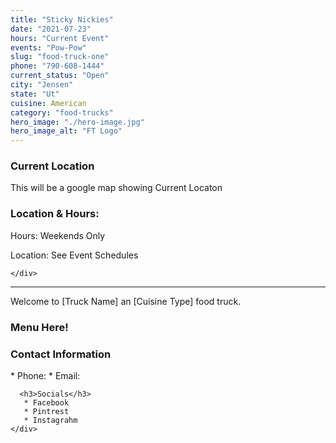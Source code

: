 ```yaml
---
title: "Sticky Nickies"
date: "2021-07-23"
hours: "Current Event"
events: "Pow-Pow"
slug: "food-truck-one"
phone: "790-608-1444"
current_status: "Open"
city: "Jensen"
state: "Ut"
cuisine: American
category: "food-trucks"
hero_image: "./hero-image.jpg"
hero_image_alt: "FT Logo"
---
```


  <div className="row">
    <div className="col-lg-9">
      <h3>Current Location</h3>
      This will be a google map showing Current Locaton
    </div>
    <div className="col-lg-3">
      <h3>Location & Hours:</h3>
      <p>Hours: Weekends Only</p>
      <p>Location: See Event Schedules</p>

    </div>
  </div>

  <hr />

  <p className="text-center">Welcome to [Truck Name] an [Cuisine Type] food truck.</p>

  <div className="row">
    <div className="col-lg-9">
      <h3>Menu Here!</h3>
    </div>
    <div className="col-lg-3">
      <h3>Contact Information</h3>
        * Phone:
        * Email:

      <h3>Socials</h3>
       * Facebook
       * Pintrest
       * Instagrahm
    </div>
  </div>
